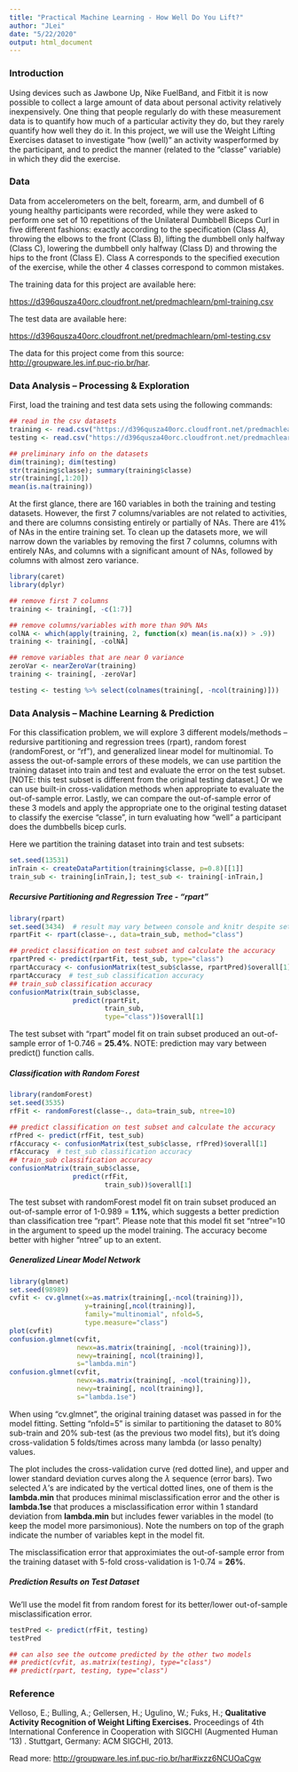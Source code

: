 ```yaml
---
title: "Practical Machine Learning - How Well Do You Lift?"
author: "JLei"
date: "5/22/2020"
output: html_document
---
```


### Introduction

Using devices such as Jawbone Up, Nike FuelBand, and Fitbit it is now possible to collect a large amount of data about personal activity relatively inexpensively. One thing that people regularly do with these measurement data is to quantify how much of a particular activity they do, but they rarely quantify how well they do it. In this project, we will use the Weight Lifting Exercises dataset to investigate "how (well)" an activity wasperformed by the participant, and to predict the manner (related to the "classe" variable) in which they did the exercise.


### Data

Data from accelerometers on the belt, forearm, arm, and dumbell of 6 young healthy participants were recorded, while they were asked to perform one set of 10 repetitions of the Unilateral Dumbbell Biceps Curl in five different fashions: exactly according to the specification (Class A), throwing the elbows to the front (Class B), lifting the dumbbell only halfway (Class C), lowering the dumbbell only halfway (Class D) and throwing the hips to the front (Class E). Class A corresponds to the specified execution of the exercise, while the other 4 classes correspond to common mistakes. 

The training data for this project are available here:

[https://d396qusza40orc.cloudfront.net/predmachlearn/pml-training.csv](https://d396qusza40orc.cloudfront.net/predmachlearn/pml-training.csv)

The test data are available here:

[https://d396qusza40orc.cloudfront.net/predmachlearn/pml-testing.csv](https://d396qusza40orc.cloudfront.net/predmachlearn/pml-testing.csv)

The data for this project come from this source: [http://groupware.les.inf.puc-rio.br/har](http://groupware.les.inf.puc-rio.br/har).


### Data Analysis -- Processing & Exploration

First, load the training and test data sets using the following commands:
```r
## read in the csv datasets
training <- read.csv("https://d396qusza40orc.cloudfront.net/predmachlearn/pml-training.csv")
testing <- read.csv("https://d396qusza40orc.cloudfront.net/predmachlearn/pml-testing.csv")

## preliminary info on the datasets
dim(training); dim(testing)
str(training$classe); summary(training$classe)
str(training[,1:20])
mean(is.na(training))
```

At the first glance, there are 160 variables in both the training and testing datasets. However, the first 7 columns/variables are not related to activities, and there are columns consisting entirely or partially of NAs. There are 41% of NAs in the entire training set. To clean up the datasets more, we will narrow down the variables by removing the first 7 columns, columns with entirely NAs, and columns with a significant amount of NAs, followed by columns with almost zero variance.
```r
library(caret)
library(dplyr)

## remove first 7 columns
training <- training[, -c(1:7)]

## remove columns/variables with more than 90% NAs
colNA <- which(apply(training, 2, function(x) mean(is.na(x)) > .9))
training <- training[, -colNA]

## remove variables that are near 0 variance
zeroVar <- nearZeroVar(training)
training <- training[, -zeroVar]

testing <- testing %>% select(colnames(training[, -ncol(training)]))

```


### Data Analysis -- Machine Learning & Prediction

For this classification problem, we will explore 3 different models/methods -- redursive partitioning and regression trees (rpart), random forest (randomForest, or "rf"), and generalized linear model for multinomial. To assess the out-of-sample errors of these models, we can use partition the training dataset into train and test and evaluate the error on the test subset. [NOTE: this test subset is different from the original testing dataset.] Or we can use built-in cross-validation methods when appropriate to evaluate the out-of-sample error. Lastly, we can compare the out-of-sample error of these 3 models and apply the appropriate one to the original testing dataset to classify the exercise "classe", in turn evaluating how "well" a participant does the dumbbells bicep curls.

Here we partition the training dataset into train and test subsets:
```r
set.seed(13531)
inTrain <- createDataPartition(training$classe, p=0.8)[[1]]
train_sub <- training[inTrain,]; test_sub <- training[-inTrain,]
```

##### Recursive Partitioning and Regression Tree - "rpart"
```r
library(rpart)
set.seed(3434)  # result may vary between console and knitr despite setting a seed.
rpartFit <- rpart(classe~., data=train_sub, method="class")

## predict classification on test subset and calculate the accuracy
rpartPred <- predict(rpartFit, test_sub, type="class")
rpartAccuracy <- confusionMatrix(test_sub$classe, rpartPred)$overall[1]
rpartAccuracy  # test_sub classification accuracy
## train_sub classification accuracy
confusionMatrix(train_sub$classe, 
                predict(rpartFit, 
                        train_sub,
                        type="class"))$overall[1]
```
The test subset with "rpart" model fit on train subset produced an out-of-sample error of 1-0.746 = **25.4%**. NOTE: prediction may vary between predict() function calls.

##### Classification with Random Forest
```r
library(randomForest)
set.seed(3535)
rfFit <- randomForest(classe~., data=train_sub, ntree=10)

## predict classification on test subset and calculate the accuracy
rfPred <- predict(rfFit, test_sub)
rfAccuracy <- confusionMatrix(test_sub$classe, rfPred)$overall[1]
rfAccuracy  # test_sub classification accuracy
## train_sub classification accuracy
confusionMatrix(train_sub$classe, 
                predict(rfFit, 
                        train_sub))$overall[1]
```
The test subset with randomForest model fit on train subset produced an out-of-sample error of 1-0.989 = **1.1%**, which suggests a better prediction than classification tree "rpart". Please note that this model fit set "ntree"=10 in the argument to speed up the model training. The accuracy become better with higher "ntree" up to an extent. 

##### Generalized Linear Model Network
```r
library(glmnet)
set.seed(98989)
cvfit <- cv.glmnet(x=as.matrix(training[,-ncol(training)]), 
                   y=training[,ncol(training)], 
                   family="multinomial", nfold=5,
                   type.measure="class")
plot(cvfit)
confusion.glmnet(cvfit,
                 newx=as.matrix(training[, -ncol(training)]),
                 newy=training[, ncol(training)],
                 s="lambda.min")
confusion.glmnet(cvfit,
                 newx=as.matrix(training[, -ncol(training)]),
                 newy=training[, ncol(training)],
                 s="lambda.1se")
```

When using "cv.glmnet", the original training dataset was passed in for the model fitting. Setting "nfold=5" is similar to partitioning the dataset to 80% sub-train and 20% sub-test (as the previous two model fits), but it's doing cross-validation 5 folds/times across many lambda (or lasso penalty) values. 

The plot includes the cross-validation curve (red dotted line), and upper and lower standard deviation curves along the $\lambda$ sequence (error bars). Two selected $\lambda$’s are indicated by the vertical dotted lines, one of them is the **lambda.min** that produces minimal misclassification error and the other is **lambda.1se** that produces a misclassification error within 1 standard deviation from **lambda.min** but includes fewer variables in the model (to keep the model more parsimonious). Note the numbers on top of the graph indicate the number of variables kept in the model fit.

The misclassification error that approximiates the out-of-sample error from the training dataset with 5-fold cross-validation is 1-0.74 = **26%**.


##### Prediction Results on Test Dataset

We'll use the model fit from random forest for its better/lower out-of-sample misclassification error.
```r
testPred <- predict(rfFit, testing)
testPred

## can also see the outcome predicted by the other two models
## predict(cvfit, as.matrix(testing), type="class")
## predict(rpart, testing, type="class")
```



### Reference

Velloso, E.; Bulling, A.; Gellersen, H.; Ugulino, W.; Fuks, H.; **Qualitative Activity Recognition of Weight Lifting Exercises.** Proceedings of 4th International Conference in Cooperation with SIGCHI (Augmented Human '13) . Stuttgart, Germany: ACM SIGCHI, 2013.

Read more: [http://groupware.les.inf.puc-rio.br/har#ixzz6NCUOaCgw](http://groupware.les.inf.puc-rio.br/har#ixzz6NCUOaCgw)
